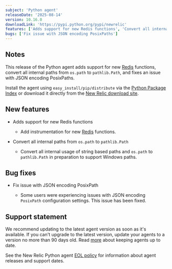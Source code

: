 ```yaml
---
subject: 'Python agent'
releaseDate: '2025-08-14'
version: 10.16.0
downloadLink: 'https://pypi.python.org/pypi/newrelic'
features: ['Adds support for new Redis functions', 'Convert all internal paths from os.path to pathlib.Path']
bugs: ['Fix issue with JSON encoding PosixPaths']
---
```


## Notes

This release of the Python agent adds support for new [Redis](https://pypi.org/project/redis/) functions, convert all internal paths from `os.path` to `pathlib.Path`, and fixes an issue with JSON encoding PosixPaths. 

Install the agent using `easy_install/pip/distribute` via the [Python Package Index](https://pypi.python.org/pypi/newrelic) or download it directly from the [New Relic download site](https://download.newrelic.com/python_agent/release).

## New features

* Adds support for new Redis functions

  * Add instrumentation for new [Redis](https://pypi.org/project/redis/) functions.

* Convert all internal paths from `os.path` to `pathlib.Path`

  * Convert all internal usage of string based paths and `os.path` to `pathlib.Path` in preparation to support Windows paths.

## Bug fixes

* Fix issue with JSON encoding PosixPath 

  * Some users were experiencing issues with JSON encoding `PosixPath` configuration settings. This issue has been fixed. 

## Support statement

We recommend updating to the latest agent version as soon as it's available. If you can't upgrade to the latest version, update your agents to a version no more than 90 days old. Read [more](/docs/new-relic-solutions/new-relic-one/install-configure/update-new-relic-agent/) about keeping agents up to date.

See the New Relic Python agent [EOL policy](/docs/apm/agents/python-agent/getting-started/python-agent-eol-policy/) for information about agent releases and support dates.

